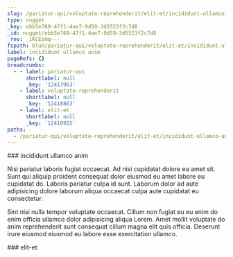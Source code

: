 ```yaml
---
slug: /pariatur-qui/voluptate-reprehenderit/elit-et/incididunt-ullamco-anim
type: nugget
_key: ebb5e769-47f1-4ae7-9d59-3d5523f2c7d8
_id: nugget/ebb5e769-47f1-4ae7-9d59-3d5523f2c7d8
_rev: _iKCEomq---
fspath: blah/pariatur-qui/voluptate-reprehenderit/elit-et/incididunt-ullamco-anim.md
label: incididunt ullamco anim
pageRefs: {}
breadcrumbs:
  - - label: pariatur-qui
      shortlabel: null
      _key: '12417963'
    - label: voluptate-reprehenderit
      shortlabel: null
      _key: '12418863'
    - label: elit-et
      shortlabel: null
      _key: '12418915'
paths:
  - /pariatur-qui/voluptate-reprehenderit/elit-et/incididunt-ullamco-anim
---
```


<NuggetArea>
<Nugget slug="/pariatur-qui/voluptate-reprehenderit/elit-et/incididunt-ullamco-anim" type="nugget" _key="ebb5e769-47f1-4ae7-9d59-3d5523f2c7d8" _id="nugget/ebb5e769-47f1-4ae7-9d59-3d5523f2c7d8" _rev="_iKCEomq---" fspath="blah/pariatur-qui/voluptate-reprehenderit/elit-et/incididunt-ullamco-anim.md" label="incididunt ullamco anim" paths="/pariatur-qui/voluptate-reprehenderit/elit-et/incididunt-ullamco-anim">
<NuggetBody>
### incididunt ullamco anim

Nisi pariatur laboris fugiat occaecat. Ad nisi cupidatat dolore ea amet sit. Sunt qui aliquip proident consequat dolor eiusmod eu amet labore eu cupidatat do. Laboris pariatur culpa id sunt. Laborum dolor ad aute adipisicing dolore laborum aliqua occaecat culpa aute cupidatat eu consectetur.

Sint nisi nulla tempor voluptate occaecat. Cillum non fugiat eu eu enim do enim officia ullamco dolor adipisicing aliqua Lorem. Amet mollit voluptate do anim reprehenderit sunt consequat cillum magna elit quis officia. Deserunt irure eiusmod eiusmod eu labore esse exercitation ullamco.

</NuggetBody>
<Breadcrumbs>
<Crumbs>
<Crumb _key="12417963" label="pariatur-qui" /><Crumb _key="12418863" label="voluptate-reprehenderit" /><Crumb _key="12418915" label="elit-et" />
</Crumbs>
</Breadcrumbs>
</Nugget>

<NuggetsInbound>
</NuggetsInbound>
<NuggetsOutbound>
</NuggetsOutbound>
</NuggetArea>
<PassagesInbound>
<Passage direction="inbound" type="passage" _key="12418915" _id="passage/12418915" _rev="_iKCEomm---" label="elit-et" passage="elit-et" fspath="blah/pariatur-qui/voluptate-reprehenderit/elit-et" paths="/pariatur-qui/voluptate-reprehenderit/elit-et" slug="/pariatur-qui/voluptate-reprehenderit/elit-et">
<NuggetBody>
### elit-et

</NuggetBody>
<Breadcrumbs>
<Crumbs>
<Crumb _key="12417963" label="pariatur-qui" /><Crumb _key="12418863" label="voluptate-reprehenderit" />
</Crumbs>
</Breadcrumbs>
</Passage>

</PassagesInbound>
<PassagesOutbound>
</PassagesOutbound>